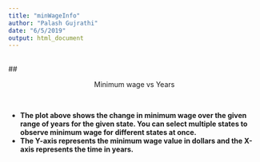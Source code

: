 ```yaml
---
title: "minWageInfo"
author: "Palash Gujrathi"
date: "6/5/2019"
output: html_document
---
```


<br>
## <p align="center"> Minimum wage vs Years </p>
<br>

<ul>
<b>
<li>The plot above shows the change in minimum wage over the given range of years for the given state. You can select multiple
states to observe minimum wage for different states at once.</li>

<li>The Y-axis represents the minimum wage value in dollars and the
X-axis represents the time in years.</li>
</b>
</ul>